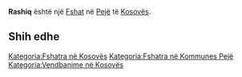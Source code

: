 {{Fshat në Kosovës
 | Emri                = Rashiq
| sqi_N_name = Rashiq
| sqi_N_FULL_NAME_RO = Rashiq
| sqi_N_FULL_NAME_ND_RO = Rashiq
| sqi_N_SORT_NAME_RG = RASHIQ
| sqi_N_FULL_NAME_RG = Rashiq
| sqi_N_FULL_NAME_ND_RG = Rashiq
| srp_N_name = Rašić
| srp_N_FULL_NAME_RO = Rašić
| srp_N_FULL_NAME_ND_RO = Rasic
| srp_N_SORT_NAME_RG = RASIC
| srp_N_FULL_NAME_RG = Rašić
| srp_N_FULL_NAME_ND_RG = Rasic
| srp_NS_name = Рашић
| srp_NS_FULL_NAME_RO = Рашић
| srp_NS_FULL_NAME_ND_RO = Рашић
| srp_NS_SORT_NAME_RG = РАШИЋ
| srp_NS_FULL_NAME_RG = Рашић
| srp_NS_FULL_NAME_ND_RG = Рашић

 | Emri (Rasa dhanore) = 
 | Figura              = 
 | Shteti              = Kosovo
 | Komuna              = Pejë
 | Kodi postar         = 
 | Sipërfaqja          = 

 | Popullsia           = 

 | Regj. i popullsisë  = 
 | Dend. e popullsisë  = 
 | Faqja zyrtare       = 
 <!--- Koordinatat ----> 
 | Gjerësia            = 42.573889
 | Gjatësia            = 20.376944
 | Lartësia            = 
}}
'''Rashiq''' është një [[Fshat]] në [[Pejë]] të [[Kosovës]].

<!-- == Gjeografia == -->
<!-- == Historia == -->
<!-- == Demografia == -->
== Shih edhe ==
{{Komuna Pejë}}
{{Kosovo-Administrata-Cung}}

[[Kategoria:Fshatra në Kosovës]]
[[Kategoria:Fshatra në Kommunes Pejë]]
[[Kategoria:Vendbanime në Kosovës]]